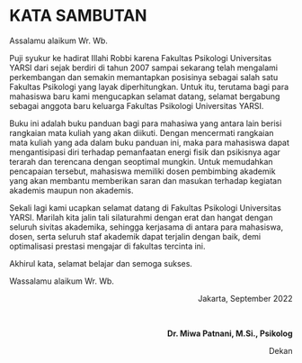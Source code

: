 # KATA SAMBUTAN  {.unnumbered}

Assalamu alaikum Wr. Wb.

Puji syukur ke hadirat Illahi Robbi karena Fakultas Psikologi Universitas YARSI dari sejak berdiri di tahun 2007 sampai sekarang telah mengalami perkembangan dan semakin memantapkan posisinya sebagai salah satu Fakultas Psikologi yang layak diperhitungkan. Untuk itu, terutama bagi para mahasiswa baru kami mengucapkan selamat datang, selamat bergabung sebagai anggota baru keluarga Fakultas Psikologi Universitas YARSI.

Buku ini adalah buku panduan bagi para mahasiwa yang antara lain berisi rangkaian mata kuliah yang akan diikuti. Dengan mencermati rangkaian mata kuliah yang ada dalam buku panduan ini, maka para mahasiswa dapat mengantisipasi diri terhadap pemanfaatan energi fisik dan psikisnya agar terarah dan terencana dengan seoptimal mungkin. Untuk memudahkan pencapaian tersebut, mahasiswa memiliki dosen pembimbing akademik yang akan membantu memberikan saran dan masukan terhadap kegiatan akademis maupun non akademis.

Sekali lagi kami ucapkan selamat datang di Fakultas Psikologi Universitas YARSI. Marilah kita jalin tali silaturahmi dengan erat dan hangat dengan seluruh sivitas akademika, sehingga kerjasama di antara para mahasiswa, dosen, serta seluruh staf akademik dapat terjalin dengan baik, demi optimalisasi prestasi mengajar di fakultas tercinta ini.

Akhirul kata, selamat belajar dan semoga sukses.

Wassalamu alaikum Wr. Wb.

```{=html}
<p style="text-align: right;">Jakarta, September 2022</p>
<p style="text-align: right;">&nbsp;</p>
<p style="text-align: right;"><strong>Dr. Miwa Patnani, M.Si., Psikolog </strong></p>
<p style="text-align: right;">Dekan</p>
```
